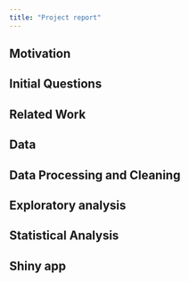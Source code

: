```yaml
---
title: "Project report"
---
```


## Motivation

## Initial Questions

## Related Work

## Data

## Data Processing and Cleaning

## Exploratory analysis

## Statistical Analysis

## Shiny app